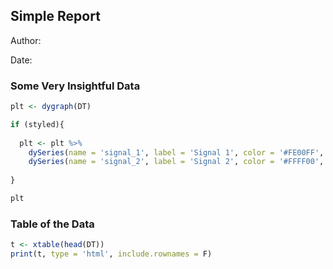 Simple Report
--


<!-- Problem 4: Fill in the folling information to be dynamically updated when the report is run -->
Author: <!-- Insert the user who ran the report -->

Date: <!-- Insert today's date -->


<div align = 'center'> <!-- More consistent results centering by using HTML -->

### Some Very Insightful Data
```r

plt <- dygraph(DT)

if (styled){
  
  plt <- plt %>% 
    dySeries(name = 'signal_1', label = 'Signal 1', color = '#FE00FF', drawPoints = T) %>%
    dySeries(name = 'signal_2', label = 'Signal 2', color = '#FFFF00', drawPoints = T)
  
}

```

```r

plt

```

### Table of the Data
<!-- Problem 5: Modify the code chunk below to hide the code print out and display the table correctly in a table. -->
```r
t <- xtable(head(DT))
print(t, type = 'html', include.rownames = F)
```
</div>
